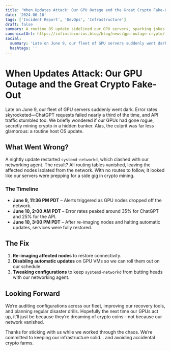 ```yaml
---
title: 'When Updates Attack: Our GPU Outage and the Great Crypto Fake-Out'
date: '2024-06-10'
tags: ['Incident Report', 'DevOps', 'Infrastructure']
draft: false
summary: A routine OS update sidelined our GPU servers, sparking jokes about secret crypto mines. Here's how we got back online.
canonicalUrl: https://infinitecurios.blog/blog/news/gpu-outage-crypto/
social:
  summary: 'Late on June 9, our fleet of GPU servers suddenly went dark.'
  hashtags: ''
---
```


# When Updates Attack: Our GPU Outage and the Great Crypto Fake-Out

Late on June 9, our fleet of GPU servers suddenly went dark. Error rates skyrocketed—ChatGPT requests failed nearly a third of the time, and API traffic stumbled too. We briefly wondered if our GPUs had gone rogue, secretly mining crypto in a hidden bunker. Alas, the culprit was far less glamorous: a routine host OS update.

## What Went Wrong?

A nightly update restarted `systemd-networkd`, which clashed with our networking agent. The result? All routing tables vanished, leaving the affected nodes isolated from the network. With no routes to follow, it looked like our servers were prepping for a side gig in crypto mining.

### The Timeline

- **June 9, 11:36 PM PDT** – Alerts triggered as GPU nodes dropped off the network.
- **June 10, 2:00 AM PDT** – Error rates peaked around 35% for ChatGPT and 25% for the API.
- **June 10, 3:00 PM PDT** – After re-imaging nodes and halting automatic updates, services were fully restored.

## The Fix

1. **Re-imaging affected nodes** to restore connectivity.
2. **Disabling automatic updates** on GPU VMs so we can roll them out on our schedule.
3. **Tweaking configurations** to keep `systemd-networkd` from butting heads with our networking agent.

## Looking Forward

We’re auditing configurations across our fleet, improving our recovery tools, and planning regular disaster drills. Hopefully the next time our GPUs act up, it’ll just be because they’re dreaming of crypto coins—not because our network vanished.

Thanks for sticking with us while we worked through the chaos. We’re committed to keeping our infrastructure solid… and avoiding accidental crypto farms.
